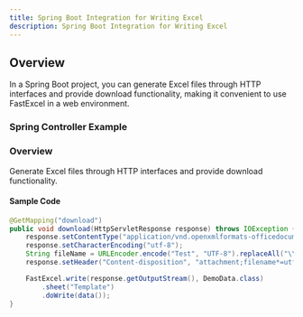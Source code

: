 ```yaml
---
title: Spring Boot Integration for Writing Excel
description: Spring Boot Integration for Writing Excel
---
```


## Overview
In a Spring Boot project, you can generate Excel files through HTTP interfaces and provide download functionality, making it convenient to use FastExcel in a web environment.

### Spring Controller Example

### Overview
Generate Excel files through HTTP interfaces and provide download functionality.

#### Sample Code
```java
@GetMapping("download")
public void download(HttpServletResponse response) throws IOException {
    response.setContentType("application/vnd.openxmlformats-officedocument.spreadsheetml.sheet");
    response.setCharacterEncoding("utf-8");
    String fileName = URLEncoder.encode("Test", "UTF-8").replaceAll("\\+", "%20");
    response.setHeader("Content-disposition", "attachment;filename*=utf-8''" + fileName + ".xlsx");

    FastExcel.write(response.getOutputStream(), DemoData.class)
        .sheet("Template")
        .doWrite(data());
}
```